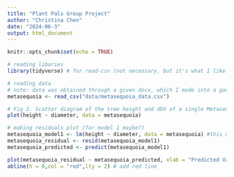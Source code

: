 ```yaml
---
title: "Plant Pals Group Project"
author: "Christina Chen"
date: "2024-06-3"
output: html_document
---
```


```r
knitr::opts_chunk$set(echo = TRUE)
```

```r
# reading libaries
library(tidyverse) # for read-csv (not necessary, but it's what I like to use)
```

```r
# reading data
# note: data was obtained through a given docx, which I made into a google doc, then copy pasted to google sheets, then saved as a csv
metasequoia <- read_csv("data/metasequoia_data.csv")
```

```r
# Fig 2. Scatter diagram of the tree height and dbh of a single Metasequoia tree.
plot(height ~ diameter, data = metasequoia)
```

```r
# making residuals plot (for model 1 maybe?)
metasequoia_model1 <- lm(height ~ diameter, data = metasequoia) #this might not be model 1, it was just the most basic model I could come up with
metasequoia_residual <- resid(metasequoia_model1)
metasequoia_predicted <- predict(metasequoia_model1)

plot(metasequoia_residual ~ metasequoia_predicted, xlab = "Predicted Values", ylab = "Residuals") # residual plot
abline(h = 0,col = "red",lty = 2) # add red line
```

